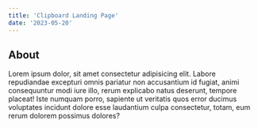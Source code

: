 ```yaml
---
title: 'Clipboard Landing Page'
date: '2023-05-20'
---
```


## About 

Lorem ipsum dolor, sit amet consectetur adipisicing elit. Labore repudiandae excepturi omnis pariatur non accusantium id fugiat, animi consequuntur modi iure illo, rerum explicabo natus deserunt, tempore placeat! Iste numquam porro, sapiente ut veritatis quos error ducimus voluptates incidunt dolore esse laudantium culpa consectetur, totam, eum rerum dolorem possimus dolores?
